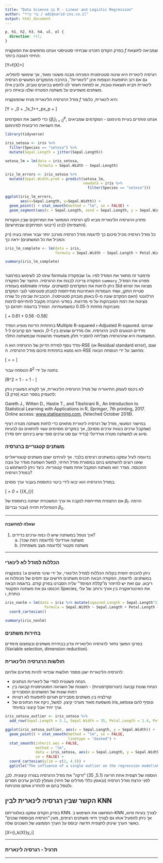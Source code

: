 ```yaml
---
title: "Data Science עם R - Linear and Logistic Regression"
author: "עדי שריד / adi@sarid-ins.co.il"
output: html_document
---
```

```css
p, h1, h2, h3, h4, ul, ol {
  direction: rtl;
}
```

בפרק הקודם הזכרנו שבחיזוי סטטיסטי אנחנו מחפשים את הפונקציה $f$ שמביאה לתוצאת החיזוי הטובה ביותר:

\[Y=f(X)+\epsilon\]

רגרסיה לינארית היא שיטה סטטיסטית המניחה מבנה פשטני מאוד, אך שימושי להפליא. גם אם רוב התופעות הנצפות אינן "לינאריות", בהרבה מהמקרים המעשיים רגרסיה לינארית תביא תוצאות טובות, או לפחות תעזור לנו לחפש בכיוונים טובים, ולהבין אילו משתנים משפיעים על משתנה המטרה שלנו ובאיזה כיוון.

מודל הרגרסיה הלינארית מניח שהפונקציה $f$ היא לינארית, כלומר:

\[Y = \beta_0 + \beta_1x_1+\ldots+\beta_px_p\ + \epsilon\]

כדי לחשב את המקדמים $\{\beta_i\}_{i=0}^p$, אנחנו פותרים בעיית מינימום - המקדמים שמביאים את השגיאה הריבועית למינימום.

```r
library(tidyverse)

iris_setosa <- iris %>%
  filter(Species == "setosa") %>%
  mutate(Sepal.Length = jitter(Sepal.Length))

setosa_lm = lm(data = iris_setosa,
               formula = Sepal.Width ~ Sepal.Length)

iris_lm_errors <- iris_setosa %>%
  mutate(Sepal.Width.pred = predict(setosa_lm, 
                                    newdata = iris %>% 
                                      filter(Species == "setosa")))

ggplot(iris_lm_errors, 
       aes(x=Sepal.Length, y=Sepal.Width)) + 
  geom_point() + stat_smooth(method = "lm", se = FALSE) + 
  geom_segment(aes(x = Sepal.Length, xend = Sepal.Length, y = Sepal.Width, yend = Sepal.Width.pred))

```

פתרון הרגרסיה הלינארית מביא לקו רגרסיה הממזער את המרחקים שבין הנקודות (התצפיות) לבינו (ריבועי המרחקים שבתרשים).

כל מודל רגרסיה מכיל סיכום כך לדוגמה מודל רגרסיה מורכב יותר עבור אותה בעיה (רק המכיל את כל המשתנים) יראה כך:

```r

iris_lm_complete <- lm(data = iris, 
                       formula = Sepal.Width ~ Sepal.Length + Petal.Width + Petal.Length)

summary(iris_lm_complete)
  
```

שימו לב לשימוש בפרמטר formula שבפקודה `lm`. פרמטר זה מתאר את המודל לפיו הפקודה צריכה לבנות את הרגרסיה.
התוצר של הפקודה `summary` מפרט את המודל, בעמודה estimate ניתן לראות את המקדמים למשתנים. עמודה Std error מציגה את סטיית התקן, ושתי העמודות האחרונות מתייחסות למבחן סטטיסטי לגבי המקדם הרלוונטי (האם המקדם שונה מ-0 באופן מובהק סטטיסטי). הכוכביות שבימין כל שורה מציגות את רמת המובהקות על פי מדרגות. במדעי החברה מקובל להתייחס לרמות מובהקות מתחת ל-0.05 כמשמעותיות. המודל בדוגמה יתורגם כך:

\[\text{Sepal.Width} \approx 1.04 + 0.61\cdot\text{Sepal.Length} + 0.56\cdot\text{Petal.Width} -0.58\cdot\text{Petal.Length}\]

בתחתית הדיווח מופיע המדד Multiple R-squared ו-Adjusted R-sqaured. שניהם מדדים הנוגעים לטיב הרגרסיה. אלו מדדים שנעים בין 0-1, וכאשר הם קרובים ל-1 המשמעות היא שהרגרסיה מצליחה להסביר חלק משמעותי מהשונות שבמשתנה התלוי.

מדד נוסף למידת הדיוק של הרגרסיה הוא ה-RSE (או Residual standard error), שגם הוא נמצא בתחתית סיכום מודל הרגרסיה. ה-RSE מחושב על ידי הנוסחה הבאה:

\[\text{RSE} = \sqrt{\frac{\text{RSS}}{n-2}} = \sqrt{\frac{1}{n-2}\sum_{i=1}^n\left(y_i-\hat{y}_i\right)^2}\]

הנוסחה עבור $R^2$ נתונה על ידי:

\[R^2 = 1 - \frac{\sum_{i=1}^n\left(y_i-\hat{y}_i\right)^2}{\sum_{i=1}^n\left(y_i-\bar{y}_i\right)^2} = 1 - \frac{\text{RSS}}{\text{TSS}}\]

לא ניכנס לעומק התיאוריה של מודל הרגרסיה הלינארית, אך לקורא המעוניין ניתן להעמיק בספר הבא (פרק 3):

<div style="direction:ltr; text-align:left;">Gareth J., Witten D., Hastie T., and Tibshirani R., An Introduction to Statistical Learning with Applications in R, <i>Springer</i>, 7th printing, 2017. Online access: <a href="http://www.statlearning.com">www.statlearning.com</a>, (feteched October 2018).</div>

במישור המעשי, מודל של רגרסיה לינארית מתאים כדי לחזות משתנה מטרה רציף (שמקבל ערכים בטווח ערכים מסוים), אך במקרים מסוימים עשוי להתאים גם לבעיות סיווג או למשתנה מטרה אורדינלי (בדיד עם סט ערכים סופי שיש ביניהם יחס סדר).

### משתנים קטגוריים ברגרסיה

בדוגמה לעיל עסקנו במשתנים רציפים בלבד. אך לעיתים ישנם משתנים קטגוריאליים שאנו רוצים להשתמש בהם במסגרת מודל החיזוי, למשל השפעת מגדר על גובה ההכנסה. מגדר הוא משתנה המקבל אחת משתי קטגוריות. כיצד ניתן להשתמש בו במודל רגרסיה?

במודל הרגרסיה הוא יבוא לידי ביטוי כתוספת בעבור ערך מסוים.

\[\text{Salary} = \beta_0 + \beta_{\text{f}}\cdot X_{\text{female}}\]

אם התצפית מתייחסת לנקבה אז ערך המשכורת ישתנה בתוספת של $\beta_{\text{f}}$. הרמה הנומינלית תהיה (עבור גברים) $\beta_0$.

***

#### שאלה למחשבה

   1. איך נטפל במשתנה שיש לו כמה ערכים בדידים?
      a. משתנה אורדינלי (לדוגמה רמת שכר)
      b. משתנה פקטור (לדוגמה מצב משפחתי)

***

### הכללות למודל לא לינארי

בפונקציה `lm` ניתן להכניס יחסית בקלות הכללות למודל הלינארי, על ידי שינוי מתאים במשתנים. לדוגמה, הפקודה הבאה תכניס משתנים חדשים עם יחסים של מכפלות או ריבוע. עם זאת יש להיזהר מ"קללת המימד" עליה הסברנו בפרק קודם.
בדוגמה הבאה הכנסנו גם את משתנה הפקטור Species, את האינטראקציה בין אורך ורוחב של עלי כותרת, ו

```r

iris_nonlm = lm(data = iris %>% mutate(sqaured.Length = Sepal.Length^2),
                  formula = Sepal.Width ~ Sepal.Length + Petal.Length + Petal.Width + sqaured.Length + Petal.Length*Petal.Width + factor(Species)) + 
  coord_cartesian()

summary(iris_nonlm)

```

### בחירות משתנים

בפרקי המשך נחזור לרגרסיה הלינארית ונדון בבחירת משתנים ובצמצום מימדים (Variable selection, dimension reduction).

### חולשות הרגרסיה הלינארית

לרגרסיה הלינארית ישנן מספר חולשות שכדאי להיות מודעים אליהם:
   
   * הנחה פשטנית למדי של לינאריות הנתונים.
   * הנחת שונות קבועה (הטרוסקדסטיות) - השונות של השגיאה הסטטיסטית קבועה בין רמות שונות של המשתנים המסבירים
   * קורלציה בין משתנים מסבירים תגרום לתופעות לא רצויות
   * מושפעת מאוד מערכי קיצון. למשל, ניקח את הנתונים של iris_setosa ונוסיף להם ערך יחיד אבל קיצוני במיוחד.
   
```r

iris_setosa_outlier <- iris_setosa %>%
  add_row(Sepal.Length = 5.1, Sepal.Width = 35, Petal.Length = 1.4, Petal.Width = 0.2, Species = "setosa")

ggplot(iris_setosa_outlier, aes(x = Sepal.Length, y = Sepal.Width)) + 
  geom_point() + stat_smooth(method = "lm", se = FALSE,
                             linetype = "dashed") + 
  stat_smooth(inherit.aes = FALSE,
              method = "lm", 
              data = iris_setosa, aes(x = Sepal.Length, y = Sepal.Width), 
              se = FALSE) + 
  coord_cartesian(ylim = c(2, 4.5)) + 
  ggtitle("The influence of a single outlier on the regression model\nChart is zoomed-in, i.e., the outlier (5.1, 35) is not visible in the chart")

```

הוספה של תצפית אחת חריגה (5.1, 35) "זרקה" את מודל הרגרסיה בצורה קיצונית. לכן, לפני הרצת מודל רגרסיה (ובאופן כללי מודלים של חיזוי) מומלץ לבדוק ערכים חסרים ולטפל בהם או להחריג אותם מהניתוח.

## הקשר שבין רגרסיה לינארית לבין KNN

בפרק הקודם עסקנו באלגוריתם KNN. המחשנו את השימוש ב-KNN לצורך בעיות סיווג, אך ניתן להפעיל אותו גם לצורך חיזוי משתנים רציפים, מעין "רגרסיה מבוססת שכנים" כאשר הערך שינתן לתצפית חדשה יבוסס על הערך הממוצע של השכנים שלה.

\[\hat{y}_X=\sum_{i\in\mathcal{N}_k(X)}y_i\]

***

### תרגיל - רגרסיה לינארית

***